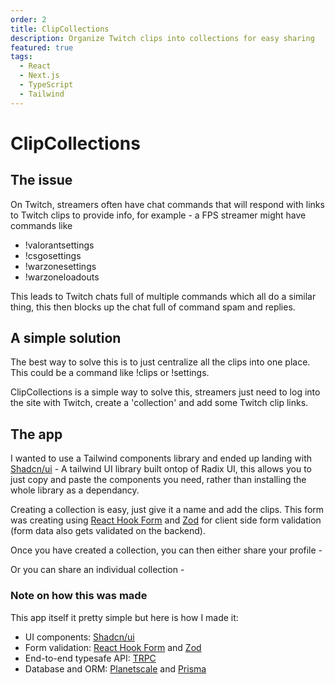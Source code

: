 ```yaml
---
order: 2
title: ClipCollections
description: Organize Twitch clips into collections for easy sharing
featured: true
tags:
  - React
  - Next.js
  - TypeScript
  - Tailwind
---
```


# ClipCollections

## The issue

On Twitch, streamers often have chat commands that will respond with links to Twitch clips to provide info, for example - a FPS streamer might have commands like

- !valorantsettings
- !csgosettings
- !warzonesettings
- !warzoneloadouts

This leads to Twitch chats full of multiple commands which all do a similar thing, this then blocks up the chat full of command spam and replies.

## A simple solution

The best way to solve this is to just centralize all the clips into one place. This could be a command like !clips or !settings.

ClipCollections is a simple way to solve this, streamers just need to log into the site with Twitch, create a 'collection' and add some Twitch clip links.

## The app

I wanted to use a Tailwind components library and ended up landing with [Shadcn/ui](https://ui.shadcn.com/) - A tailwind UI library built ontop of Radix UI, this allows you to just copy and paste the components you need, rather than installing the whole library as a dependancy.

Creating a collection is easy, just give it a name and add the clips. This form was creating using [React Hook Form](https://react-hook-form.com/) and [Zod](https://zod.dev/) for client side form validation (form data also gets validated on the backend).

Once you have created a collection, you can then either share your profile -

Or you can share an individual collection -

### Note on how this was made

This app itself it pretty simple but here is how I made it:

- UI components: [Shadcn/ui](https://ui.shadcn.com/)
- Form validation: [React Hook Form](https://react-hook-form.com/) and [Zod](https://zod.dev/)
- End-to-end typesafe API: [TRPC](https://trpc.io/)
- Database and ORM: [Planetscale](https://planetscale.com/) and [Prisma](https://www.prisma.io/)
